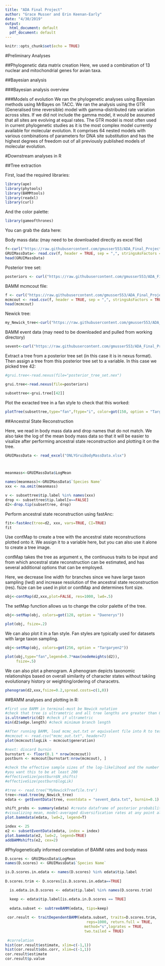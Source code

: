 ```yaml
---
title: "ADA Final Project"
author: "Grace Musser and Erin Keenan-Early"
date: "4/30/2019"
output:
  html_document: default
  pdf_document: default
---
```


```r
knitr::opts_chunk$set(echo = TRUE)
```

#Preliminary Analyses

##Phylogenetic data matrix creation
Here, we used a combination of 13 nuclear and mitochondrial genes for avian taxa.  

##Bayesian analysis

###Bayesian analysis overview

###Models of evolution
We ran the phylogenetic analyses using Bayesian methods using MrBayes on TACC. We ran the analysis using the GTR (Generalised time reversible) model with gamma-distributed rate variation across sites. If we did not include the gamma model, it would be assumed that all sites are evolving at equal rates. The GTR model is most often used in current phylogenetic studies as it is the most complex model currently available for molecular evolution. It comprises 64 nested models with various combinations of parameters for DNA site substitution and has the highest degrees of freedom out of all previously published models of molecular evolution.

#Downstream analyses in R

##Tree extraction 

First, load the required libraries:
```r
library(ape)
library(phytools)
library(BAMMtools)
library(readxl)
library(curl)
```

And the color palette:
```r
library(gameofthrones)
```


You can grab the data here:

Body mass data: (may need to be downloaded directly as excel file)
```r
f<-curl("https://raw.githubusercontent.com/gmusser553/ADA_Final_Project/master/ONLYGruiBodyMassData.csv")
GRUIMassData<- read.csv(f, header = TRUE, sep = ",", stringsAsFactors = TRUE)
head(GRUIMassData)
```


Posterior tree set:
```r
posteriors <- curl("https://raw.githubusercontent.com/gmusser553/ADA_Final_Project/master/posterior_tree_set.nex")
```

BAMM mcmcout file:
```r
f <- curl("https://raw.githubusercontent.com/gmusser553/ADA_Final_Project/master/mcmc_out.txt")
mcmcout <- read.csv(f, header = TRUE, sep = ",", stringsAsFactors = TRUE)
head(mcmcout)
```

Newick tree:
```r
my_Newick_tree<-curl("https://raw.githubusercontent.com/gmusser553/ADA_Final_Project/master/MyNewickTreefile.tre")
```


BAMM event data (may need to be downloaded and pulled from working directory)
```r
sevent<-curl("https://raw.githubusercontent.com/gmusser553/ADA_Final_Project/master/sevent_data.txt")
```


Extract a tree from a posterior tree set (in this case it is in nexus format). Then assign a tree from this posterior tree set to a variable. In this case we picked tree 42:
```r
#grui.tree<-read.nexus(file="posterior_tree_set.nex") 

grui.tree<-read.nexus(file=posteriors) 

subsettree<-grui.tree[[42]]

```

Plot the exracted tree in a fan style to check that this worked:
```r
plotTree(subsettree,type="fan",ftype="i", color=got(150, option = "Targaryen2"), fsize=0.3)
```

##Ancestral State Reconstruction

Here, we read in body mass data and drop names that do not match. We also take the log of the mean body mass data so that it will be easier to visalize after performing ancestral state reconstruction and plotting it on the tree.

```r
GRUIMassData <- read_excel("ONLYGruiBodyMassData.xlsx") 



meanmass<-GRUIMassData$LogMean

names(meanmass)<-GRUIMassData$`Species Name`
xxx <- na.omit(meanmass)

v <- subsettree$tip.label %in% names(xxx)
drop <- subsettree$tip.label[v==FALSE]
d2<-drop.tip(subsettree, drop)
```


Perform ancestral state reconstruction using fastAnc:

```r
fit<-fastAnc(tree=d2, xxx, vars=TRUE, CI=TRUE)
fit

```

Use contMap to create a tree with the ancestral state reconstructions plotted onto it. We assign it to a variable here, but you can also use it alone to create a tree image. 

contMap takes the tree as argument x, the continuous traits to be input and from which ancestral state reconstruction can be estimated, and has several additional options that can be employed. 

Here, we decrease line width for branches since we have large taxon sampling (lwd) and increase resolution of the ancestral state reconstruction (res). fsize can be used in plot or contMap and determines font size.

```r
obj<-contMap(d2,xxx,plot=FALSE, res=1000, lwd=.5)

```

The setMap function allows us to change the color palette of the tree.

```r
obj<-setMap(obj, colors=got(128, option = "Daenerys"))
```

```r
plot(obj, fsize=.2)
```


We can also plot it in a fan style. Fan styles are typically used for datasets with large taxon sampling.

```r
obj<-setMap(obj, colors=got(256, option = "Targaryen2"))

plot(obj,type="fan",legend=0.7*max(nodeHeights(d2)),
     fsize=.5)
```

We can also plot a phenogram. A phenogram depicts taxonomic relationships based on overall similarity of character states without takiing evolutionary history or weighting/ordering of characetrs. 

```r
phenogram(d2,xxx,fsize=0.2,spread.costs=c(1,0))
```



##BAMM analyses and plotting in R:


```r
#first use BAMM in terminal-must be Newick notation
#check that tree is ultrametric and all tree lengths are greater than 0:
is.ultrametric(d2) #check if ultrametric
min(d2$edge.length) #check minimum branch length

#After running BAMM, load mcmc_out.txt or equivalent file into R to test convergence using 'coda' package:
#mcmcout <- read.csv("mcmc_out.txt", header=T)
plot(mcmcout$logLik ~ mcmcout$generation)

#next: discard burnin
burnstart <- floor(0.1 * nrow(mcmcout))
postburn <- mcmcout[burnstart:nrow(mcmcout), ]

#check the effective sample sizes of the log-likelihood and the number of shift events present in each 
#you want this to be at least 200
#effectiveSize(postburn$N_shifts)
#effectiveSize(postburn$logLik)

#tree <- read.tree("MyNewickTreefile.tre")
tree<-read.tree(my_Newick_tree)
edata <- getEventData(tree, eventdata = "sevent_data.txt", burnin=0.1)

shift_probs <- summary(edata) #create dataframe of posterior probabilities
#visualizing mean, model-averaged diversification rates at any point along every branch of a phylogenetic tree:
plot.bammdata(edata, lwd=2, legend=T)

index <- 25
e2 <- subsetEventData(edata, index = index)
plot.bammdata(e2, lwd=2, legend=TRUE)
addBAMMshifts(e2, cex=2)

```




#Phylogenetically informed correlation of BAMM rates and body mass
```r
D.scores <- GRUIMassData$LogMean
names(D.scores) <- GRUIMassData$`Species Name`

is.D.scores.in.edata <- names(D.scores) %in% edata$tip.label
  
D.scores.trim <- D.scores[is.D.scores.in.edata==TRUE]

  is.edata.in.D.scores <- edata$tip.label %in% names(D.scores.trim)

  keep <- edata$tip.label[is.edata.in.D.scores == TRUE]
  
  edata.subset <- subtreeBAMM(edata, tips=keep)
  
 cor.result <- traitDependentBAMM(edata.subset, traits=D.scores.trim,
                                     reps=1000, return.full = TRUE,
                                    method="s",logrates = TRUE,
                                    two.tailed = TRUE)
 
 #correlation
hist(cor.result$estimate, xlim=c(-1,1))
hist(cor.result$obs.corr, xlim=c(-1,1))
cor.result$estimate
cor.result$p.value
```

```r

```

